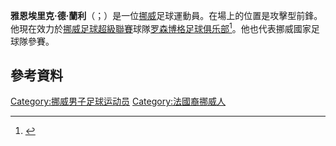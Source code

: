 '''雅恩埃里克·德·蘭利'''（{{lang-no|Yann-Erik de Lanlay}}；{{bd|1992年|5月14日}}）是一位[[挪威|挪威]]足球運動員。在場上的位置是攻擊型前鋒。他現在效力於[[挪威足球超級聯賽|挪威足球超級聯賽]]球隊[[罗森博格足球俱乐部|罗森博格足球俱乐部]]<ref>{{cite news |url=http://www.rbnett.no/100Sport/fotball/eliteserien/article399462.snd |language=Norwegian |title=De Lanlay skrev under ny kontrakt med Viking |work=100% Sport |first=Knut Arne |last=Nilsen |date=24 October 2013 |accessdate=24 October 2013 |archive-url=https://web.archive.org/web/20131029190451/http://www.rbnett.no/100Sport/fotball/eliteserien/article399462.snd |archive-date=2013-10-29 |dead-url=yes }}</ref>。他也代表挪威國家足球隊參賽。
==參考資料==
{{Reflist}}

{{DEFAULTSORT: Lanlay, Yann-Erik de}}
[[Category:挪威男子足球运动员|Category:挪威男子足球运动员]]
[[Category:法國裔挪威人|Category:法國裔挪威人]]